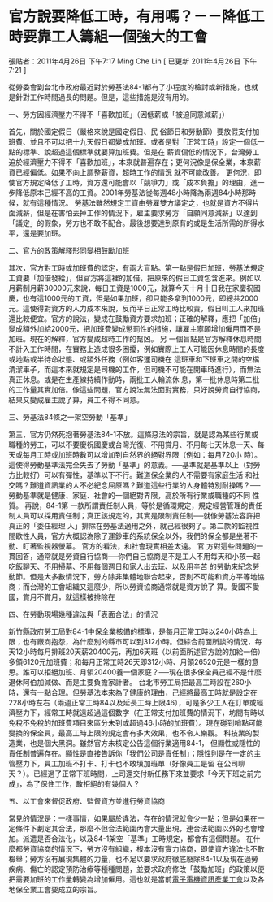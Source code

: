 # 官方說要降低工時，有用嗎？－－降低工時要靠工人籌組一個強大的工會

張貼者：2011年4月26日 下午7:17 Ming Che Lin  [ 已更新 2011年4月26日 下午7:21 ]

從勞委會到台北市政府最近對於勞基法84-1都有了小程度的檢討或新措施，也就是針對工作時間過長的問題。但是，這些措施是沒有用的。 

一、勞方因經濟壓力不得不「喜歡加班」（因低薪或「被迫同意減薪」） 

首先，關於國定假日（嚴格來說是國定假日、民 俗節日和勞動節）要放假支付加班費、並且不可以把十九天假日都變成加班。或者是對「正常工時」設定一個低一點的標準、說超過這個標準就要算加班費。但是在 薪資偏低的情況下，台灣勞工迫於經濟壓力不得不「喜歡加班」，本來就普遍存在；更何況像是保全業，本來薪資已經偏低。如果不向上調整薪資，超時工作的情況 就不可能改善。 更何況，即使官方規定降低了工時，資方還可能會以「競爭力」或「成本負擔」的理由，進一步降低原本己經不高的工資。2001年勞基法從每週48小時降為兩週84小時那時候，就有這種情況。 勞基法雖然規定工資由勞雇雙方議定之，也就是資方不得片面減薪，但是在害怕丟掉工作的情況下，雇主要求勞方「自願同意減薪」以達到「議定」的假象，勞方也不敢不配合。最後想要達到原有的或是生活所需的所得水平，還是要加班。 

二、官方的政策解釋形同變相鼓勵加班 

其次，官方對工時或加班費的認定，有兩大盲點。第一點是假日加班，勞基法規定工資要「加倍發給」，但官方將這裡的加倍，把原來的假日工資包含進來。例如以月薪制月薪30000元來說，每日工資是1000元，就算今天十月十日我在家慶祝國慶，也有這1000元的工資，但是如果加班，卻只能多拿到1000元，即總共2000元。這使得對資方的人力成本來說，反而平日正常工時比較貴，假日叫工人來加班還比較便宜。官方的說法，變成在鼓勵資方要求加班；正確的解釋，應把「加倍」變成額外加給2000元，把加班費變成懲罰性的措施，讓雇主寧願增加僱用而不是加班。現在的解釋，官方變成超時工作的幫凶。 另 一個盲點是官方解釋休息時間不計入工作時間，在實務上造成很多困擾，例如實際上工人可能因休息時間的長度或地點或半待命狀態、或額外任務（例如客運司機在 這班車和下班車之間的空檔清潔車子，而這本來就規定是司機的工作，但司機不可能在開車時進行），而無法真正休息。或是在生產線持續作動時，兩批工人輪流休 息，第一批休息時第二批的工作量其實加倍。像這些問題，官方說法無法面對實務，只好說勞資自行協商，結果又變成雇主說了算，員工不得不同意。 

三、勞基法84條之一架空勞動「基準」 

第三，官方仍然死抱著勞基法84-1不放。這條惡法的宗旨，就是認為某些行業或職種的勞工，可以不要慶祝國慶或台灣光復、不用賞月、不用每七天休息一天、每天或每月工時或加班時數可以增加到自然界的絕對界限（例如：每月720小 時）。這使得勞動基準法完全失去了勞動「基準」的意義。──基準就是基準以上（對勞方比較好）可以有彈性，基準以下不行。難道保全業的人不需要有家庭生活 和社交嗎？難道資訊業的人不必紀念屈原嗎？難道這些行業的人身體特別耐操嗎？──勞動基準就是健康、家庭、社會的一個絕對界限，高於所有行業或職種的不同 性質。 再說，84-1第 一款所謂責任制人員，等於是循環規定，規定經營管理的責任制人員可以採用責任制；真正該規定的，其實是限制責任制──就像勞基法容許把真正的「委任經理 人」排除在勞基法適用之外，就己經很夠了。第二款的監視性間歇性人員，官方大概認為除了運鈔車的系統保全以外，我們的保全都是坐著不動、盯著監視器螢幕。 官方的看法，和社會現實相差太遠。 官 方對這些問題的一貫回答，通常就是勞資自行協商──你們自己協商是不是工人不用每天和小孩一起吃飯聊天、不用掃墓、不用每個週日和家人出去玩、以及用辛苦 的勞動來紀念勞動節。但是大多數情況下，勞方除非集體地聯合起來，否則不可能和資方平等地協商；而台灣的工會組織又這麼少，所以勞資協商通常就是資方說了 算。愛國不愛國，賞月不賞月，就這樣被排除在 

四、在勞動現場幾種違法與「表面合法」的情況 

新竹縣政府勞工局對84-1中保全業核備的標準，是每月正常工時以240小時為上限；也有廠商抱怨，為什麼別的縣市可以到312小時。但綜合前面所談的情況，每天12小時每月排班20天薪20400元，再加6天班（以前面所述官方說的加給一倍）多領6120元加班費；和每月正常工時26天即312小時、月領26520元是一樣的意思。誰可以拒絕加班、月領20400養一個家庭？──現在很多保全員己經不是什麼退休阿伯加減做、而是主要負擔家計者。 台北市勞工局把最高工時設在260小時，還有一點合理。但勞基法本來為了健康的理由，己經將最高工時就是設定在228小時左右（兩週正常工時84以及延長工時上限46），可是多少工人在訂單或經濟壓力下，經常工時就遠超過這個數字（在正常支付加班費的情況下，坊間有時以免稅不免稅的加班費項目來區分未到或超過46小時的加班費）。現在碰到哨點可能變換的保全員，最高工時上限的規定會有多大效果，也不令人樂觀。 科技業的製造業，也是個大黑洞。雖然官方未核定公告這個行業適用84-1， 但顯性或隱性的責任制普遍存在。顯性是直接告訴你「我們公司是責任制」；隱性則是在一定的主管壓力下，員工加班不打卡、打卡也不敢填加班單（好像員工是留 在公司聊天？）。已經過了正常下班時間，上司還交付新任務下來並要求「今天下班之前完成」，為了保住工作，敢拒絕的有幾個人？ 

五、以工會來督促政府、監督資方並進行勞資協商 

常見的情況是：一樣事情，如果屬於違法，存在的情況就會少一點；但是如果在一定條件下劃定其合法，那麼不但合法範圍內會大量出現，連合法範圍以外的也會增加。派遣是否合法化，以及84-1架空「基準」工時規定，都會有這個問題。 在什麼都勞資協商的情況下，勞方沒有組織，根本沒有實力協商，即使資方違法也不敢檢舉；勞方沒有展現集體的力量，也不足以要求政府徹底廢除84-1以及現在過勞疾病、傷亡的認定預防治療等種種問題，並要求政府修改「鼓勵加班」的政策以便把需要加班的工作量轉變為增加僱用。這也就是當前[電子電機資訊產業工會](https://tueeit.github.io/)以及各地保全業工會要成立的宗旨。